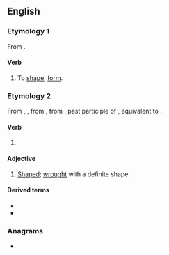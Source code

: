 ==English==

===Etymology 1===
From {{suffix|en|shape|en}}.

====Verb====
{{en-verb}}

# {{lb|en|rare}} To [[shape]], [[form]].

===Etymology 2===
From {{inh|en|enm|schapen}}, {{m|enm|ischepen}}, from {{inh|en|ang|ġesċapen}}, from {{inh|en|gem-pro|*skapanaz}}, past participle of {{der|en|gem-pro|*skapaną}}, equivalent to {{af|en|shape|-en|pos2=past participle ending}}.

====Verb====
{{head|en|verb form}}

# {{lb|en|obsolete}} {{past participle of|shape|lang=en|nocat=1}}

====Adjective====
{{en-adj}}

# [[shaped|Shaped]]; [[wrought]] with a definite shape.

====Derived terms====
* {{l|en|misshapen}}
* {{l|en|unshapen}}

===Anagrams===
* {{anagrams|en|a=aehnps|Phanes|phanes}}